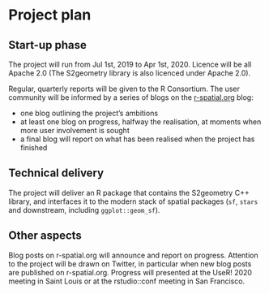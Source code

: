 # Project plan

## Start-up phase
<!--
Covering the planning phase, this section should provide a relatively detailed plan of how work will start on the project. This section is important because projects need to get up and running quickly.


 - [ ] Setting up collaboration platform inc. code for contributors etc.
 - [ ] Licence decisions
 - [ ] Reporting framework
-->

The project will run from Jul 1st, 2019 to Apr 1st, 2020.  Licence
will be all Apache 2.0 (The S2geometry library is also licenced
under Apache 2.0).

Regular, quarterly reports will be given to the R Consortium. The
user community will be informed by a series of blogs on the
[r-spatial.org](https://www.r-spatial.org/) blog:

* one blog outlining the project's ambitions
* at least one blog on progress, halfway the realisation, at moments when more user involvement is sought
* a final blog will report on what has been realised when the project has finished 

## Technical delivery
<!--
Covering the actual delivery of the project this section should provide at least a high-level the implementation. 

Including target dates is really important as you need to be committed and the ISC need to have a means of tracking delivery
-->

The project will deliver an R package that contains the S2geometry
C++ library, and interfaces it to the modern stack of spatial
packages (`sf`, `stars` and downstream, including `ggplot::geom_sf`).

## Other aspects
<!--
Covering non-technical activities like on-going publicity, paper preparation, discussion groups etc. that might be required to facilitate successful delivery of the project.

 - [ ] Announcement post
 - [ ] Delivery blog post
 - [ ] Twitter
 - [ ] UseR!
 - [ ] ISC meetings
-->

Blog posts on r-spatial.org will announce and report on progress.
Attention to the project will be drawn on Twitter, in particular
when new blog posts are published on r-spatial.org.  Progress will
presented at the UseR! 2020 meeting in Saint Louis or at the
rstudio::conf meeting in San Francisco.
